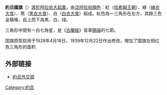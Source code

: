 {{Infobox Flag
| Name       = 约旦
| Image      = Flag of Jordan.svg
| Use        = 110110
| Proportion = 1:2
| Adoption   = 1939年12月22日
| Design     = 由[[泛阿拉伯顏色|泛阿拉伯顏色]]：紅（[[哈希姆王朝|哈希姆王朝]]）、綠（[[綠衣大食|綠衣大食]]）、黑（[[黑衣大食|黑衣大食]]）、白（[[白衣大食|白衣大食]]）組成。紅色為一三角形在左方，其餘三色呈橫條，自上而下為黑、白、绿。
| Image2     = Naval Ensign of Jordan.svg
| Use2       = 000001
| Image3     = Royal Standard of Jordan.svg
| Use3       =  010000
}}

'''約旦國旗'''（{{lang-ar|علم الأردن}}）[[阿拉伯起義旗|源於阿拉伯大起義]]，由[[泛阿拉伯顏色|泛阿拉伯顏色]]：紅（[[哈希姆王朝|哈希姆王朝]]）、綠（[[綠衣大食|綠衣大食]]）、黑（[[黑衣大食|黑衣大食]]）、白（[[白衣大食|白衣大食]]）組成。紅色為一三角形在左方，其餘三色呈橫條，自上而下為黑、白、绿。

三角形中間有一白七角星，是《[[古蘭經|古蘭經]]》首章[[開端|開端]]的七節。

国旗原型启用于1928年4月18日，1939年12月22日作出修改，增加了国旗左侧红色三角形的面积.

{{Gallery
|File:Flag of the Ba'ath Party.svg|约旦旧国旗，1921-1928
|File:Flag of the Emirate of Transjordan.svg|约旦旧国旗，1928-1939
}}

== 外部链接 ==
* [https://web.archive.org/web/20070814134826/http://www.mfa.gov.jo/pages.php?menu_id=424 約旦外交部]

{{亚洲题目|国旗}}
{{Flag-stub}}

[[Category:約旦|Category:約旦]]